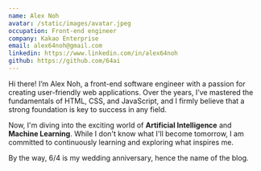 ```yaml
---
name: Alex Noh
avatar: /static/images/avatar.jpeg
occupation: Front-end engineer
company: Kakao Enterprise
email: alex64noh@gmail.com
linkedin: https://www.linkedin.com/in/alex64noh
github: https://github.com/64ai
---
```


Hi there! I’m Alex Noh, a front-end software engineer with a passion for creating user-friendly web applications. Over the years, I’ve mastered the fundamentals of HTML, CSS, and JavaScript, and I firmly believe that a strong foundation is key to success in any field.

Now, I'm diving into the exciting world of **Artificial Intelligence** and **Machine Learning**. While I don't know what I'll become tomorrow, I am committed to continuously learning and exploring what inspires me.

By the way, 6/4 is my wedding anniversary, hence the name of the blog.
